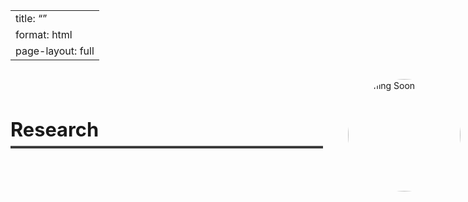 
---
title: ""
format: html
page-layout: full
---

<div style="display: flex; align-items: center; gap: 40px; margin-bottom: 30px;">


  <!-- Text Section -->
  <div>

  <div style="font-size: 2.2em; font-weight: bold; margin: 0;">Research</div>
  <hr style="border: none; border-top: 3px solid #444; width: 500px; margin: 8px 0;">

  </div>

  <img src="images/research-analysis.png" width="180px" height="180px"
       style="border-radius: 50%; object-fit: cover;" alt="Coming Soon">

  <p style="margin-top: 20px; font-size: 1.2em;">Coming Soon!</p>

</div>